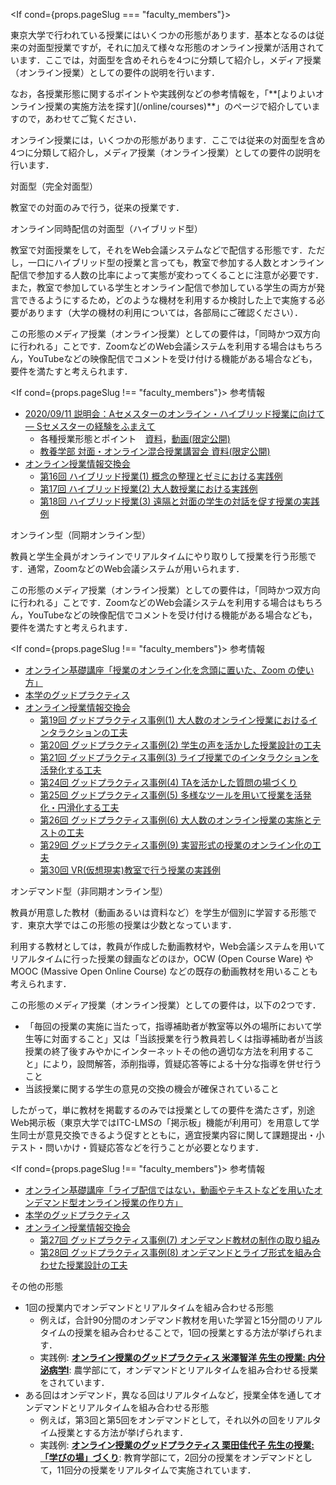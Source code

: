 
<If cond={props.pageSlug === "faculty_members"}>
  <p>東京大学で行われている授業にはいくつかの形態があります．基本となるのは従来の対面型授業ですが，それに加えて様々な形態のオンライン授業が活用されています．ここでは，対面型を含めそれらを4つに分類して紹介し，メディア授業（オンライン授業）としての要件の説明を行います．</p>
  <p>なお，各授業形態に関するポイントや実践例などの参考情報を，「**[よりよいオンライン授業の実施方法を探す](/online/courses)**」のページで紹介していますので，あわせてご覧ください．</p>
  <p slot="else">オンライン授業には，いくつかの形態があります．ここでは従来の対面型を含め4つに分類して紹介し，メディア授業（オンライン授業）としての要件の説明を行います．</p>
</If>

<Heading pageSlug={props.pageSlug}>対面型（完全対面型）</Heading>

教室での対面のみで行う，従来の授業です．

<Heading pageSlug={props.pageSlug}>オンライン同時配信の対面型（ハイブリッド型）</Heading>

教室で対面授業をして，それをWeb会議システムなどで配信する形態です．ただし，一口にハイブリッド型の授業と言っても，教室で参加する人数とオンライン配信で参加する人数の比率によって実態が変わってくることに注意が必要です．また，教室で参加している学生とオンライン配信で参加している学生の両方が発言できるようにするため，どのような機材を利用するか検討した上で実施する必要があります（大学の機材の利用については，各部局にご確認ください）．

この形態のメディア授業（オンライン授業）としての要件は，「同時かつ双方向に行われる」ことです．ZoomなどのWeb会議システムを利用する場合はもちろん，YouTubeなどの映像配信でコメントを受け付ける機能がある場合なども，要件を満たすと考えられます．

<If cond={props.pageSlug !== "faculty_members"}>
  <Heading pageSlug={props.pageSlug} defaultLayer={4}>参考情報</Heading>

  * [2020/09/11 説明会：Aセメスターのオンライン・ハイブリッド授業に向けて ― Sセメスターの経験をふまえて](/events/2020-09-11/)
      * 各種授業形態とポイント　[資料](/events/2020-09-11/slides/04-course-types.pdf)，[動画(限定公開)](https://www.youtube.com/watch?v=O2g44UTeiwU)
      * [教養学部 対面・オンライン混合授業講習会 資料(限定公開)](https://drive.google.com/file/d/12gpNprhRGoIBs1atdGoPSLmKQH4JKEDq/view)
  * [オンライン授業情報交換会](/events/luncheon/)
      * [第16回 ハイブリッド授業(1) 概念の整理とゼミにおける実践例](/events/luncheon/2020-10-20/)
      * [第17回 ハイブリッド授業(2) 大人数授業における実践例](/events/luncheon/2020-10-29/)
      * [第18回 ハイブリッド授業(3) 遠隔と対面の学生の対話を促す授業の実践例](/events/luncheon/2020-11-06/)
</If>

<Heading pageSlug={props.pageSlug}>オンライン型（同期オンライン型）</Heading>

教員と学生全員がオンラインでリアルタイムにやり取りして授業を行う形態です．通常，ZoomなどのWeb会議システムが用いられます．

この形態のメディア授業（オンライン授業）としての要件は，「同時かつ双方向に行われる」ことです．ZoomなどのWeb会議システムを利用する場合はもちろん，YouTubeなどの映像配信でコメントを受け付ける機能がある場合なども，要件を満たすと考えられます．

<If cond={props.pageSlug !== "faculty_members"}>
  <Heading pageSlug={props.pageSlug} defaultLayer={4}>参考情報</Heading>

  * [オンライン基礎講座「授業のオンライン化を念頭に置いた、Zoom の使い方」](/events/2020-03-19/)
  * [本学のグッドプラクティス](/good-practice/)
  * [オンライン授業情報交換会](/events/luncheon/)
    * [第19回 グッドプラクティス事例(1) 大人数のオンライン授業におけるインタラクションの工夫](/events/luncheon/2020-11-10/)
    * [第20回 グッドプラクティス事例(2) 学生の声を活かした授業設計の工夫](/events/luncheon/2020-11-18/)
    * [第21回 グッドプラクティス事例(3) ライブ授業でのインタラクションを活発化する工夫](/events/luncheon/2020-11-27/)
    * [第24回 グッドプラクティス事例(4) TAを活かした質問の場づくり](/events/luncheon/2020-12-15/)
    * [第25回 グッドプラクティス事例(5) 多様なツールを用いて授業を活発化・円滑化する工夫](/events/luncheon/2020-12-23/)
    * [第26回 グッドプラクティス事例(6) 大人数のオンライン授業の実施とテストの工夫](/events/luncheon/2021-01-15/)
    * [第29回 グッドプラクティス事例(9) 実習形式の授業のオンライン化の工夫](/events/luncheon/2021-02-03/)
    * [第30回 VR(仮想現実)教室で行う授業の実践例](/events/luncheon/2021-02-10/)
</If>

<Heading pageSlug={props.pageSlug}>オンデマンド型（非同期オンライン型）</Heading>

教員が用意した教材（動画あるいは資料など）を学生が個別に学習する形態です．東京大学ではこの形態の授業は少数となっています．

利用する教材としては，教員が作成した動画教材や，Web会議システムを用いてリアルタイムに行った授業の録画などのほか，OCW (Open Course Ware) やMOOC (Massive Open Online Course) などの既存の動画教材を用いることも考えられます．

この形態のメディア授業（オンライン授業）としての要件は，以下の2つです．

- 「毎回の授業の実施に当たって，指導補助者が教室等以外の場所において学生等に対面すること」又は「当該授業を行う教員若しくは指導補助者が当該授業の終了後すみやかにインターネットその他の適切な方法を利用すること」により，設問解答，添削指導，質疑応答等による十分な指導を併せ行うこと
- 当該授業に関する学生の意見の交換の機会が確保されていること

したがって，単に教材を掲載するのみでは授業としての要件を満たさず，別途Web掲示板（東京大学ではITC-LMSの「掲示板」機能が利用可）を用意して学生同士が意見交換できるよう促すとともに，適宜授業内容に関して課題提出・小テスト・問いかけ・質疑応答などを行うことが必要となります．

<If cond={props.pageSlug !== "faculty_members"}>
  <Heading pageSlug={props.pageSlug} defaultLayer={4}>参考情報</Heading>

  * [オンライン基礎講座「ライブ配信ではない，動画やテキストなどを用いたオンデマンド型オンライン授業の作り方」](/events/2020-03-27/)
  * [本学のグッドプラクティス](/good-practice/)
  * [オンライン授業情報交換会](/events/luncheon/)
      * [第27回 グッドプラクティス事例(7) オンデマンド教材の制作の取り組み](/events/luncheon/2021-01-20/)
      * [第28回 グッドプラクティス事例(8) オンデマンドとライブ形式を組み合わせた授業設計の工夫](/events/luncheon/2021-01-28/)

  <Heading pageSlug={props.pageSlug}>その他の形態</Heading>

  * 1回の授業内でオンデマンドとリアルタイムを組み合わせる形態
      * 例えば，合計90分間のオンデマンド教材を用いた学習と15分間のリアルタイムの授業を組み合わせることで，1回の授業とする方法が挙げられます．
      * 実践例: **[オンライン授業のグッドプラクティス 米澤智洋 先生の授業: 内分泌病学Ⅰ](/good-practice/interview/yonezawa)**: 農学部にて，オンデマンドとリアルタイムを組み合わせる授業をされています．
  * ある回はオンデマンド，異なる回はリアルタイムなど，授業全体を通してオンデマンドとリアルタイムを組み合わせる形態
      * 例えば，第3回と第5回をオンデマンドとして，それ以外の回をリアルタイム授業とする方法が挙げられます．
      * 実践例: **[オンライン授業のグッドプラクティス 栗田佳代子 先生の授業: 「学びの場」づくり](/good-practice/interview/kurita)**: 教育学部にて，2回分の授業をオンデマンドとして，11回分の授業をリアルタイムで実施されています．
</If>
